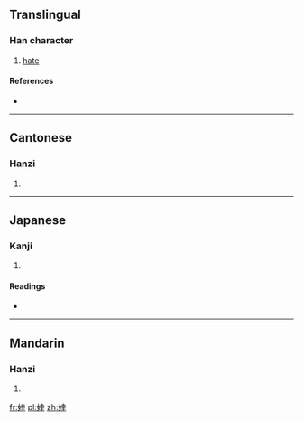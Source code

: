 ==Translingual==

===Han character===
{{Han char|rn=38|rad=女|as=08|sn=11|four=4444<sub>1</sub>|canj=女土廿十 (VGTJ)|ids=⿰[[女]][[幸]]}}

# [[hate]]

====References====
* {{Han ref|kx=0265.050|dkj=06423|dj=0532.030|hdz=21055.070|uh=5A5E|ud=23134|bh=D4D2|bd=54482}}

----

==Cantonese==

===Hanzi===
{{yue-hanzi|jyut=[[hang6]]|y=hang6}}

# {{defn|lang=yue|sort=女08}}

----

==Japanese==

===Kanji===
{{ja-kanji|grade=|rs=女08}}

# {{defn|lang=ja|sort=女08}}

====Readings====
* {{ja-readings|on=[[けい]] (kei), [[ぎょう]] (gyō), [[こう]] (kō)|kun=[[もとる]] (motoru), [[まつすぐ]] (matsusugu)}}

----

==Mandarin==

===Hanzi===
{{cmn-hanzi|pin=[[xìng]] ([[xing4]])|wg=hsing<sup>4</sup>}}

# {{defn|lang=cmn|sort=女08}}

[[fr:婞]]
[[pl:婞]]
[[zh:婞]]